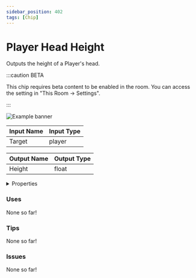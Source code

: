 ```yaml
---
sidebar_position: 402
tags: [Chip]
---
```


# Player Head Height

Outputs the height of a Player's head.

:::caution BETA

This chip requires beta content to be enabled in the room. You can access the setting in "This Room -> Settings".

:::

![Example banner](./assets/6278538c-5ea9-4515-ba00-ffc4d5b99c3b.svg)

| Input Name | Input Type |
|-----------|-----------|
| Target | player |

| Output Name | Output Type |
|-----------|-----------|
| Height | float |


<details>
  <summary>Properties</summary>
  <div>
    <div>
    <table>
      <thead>
        <tr>
          <th>Is beta required?</th>
          <th>✅</th>
        </tr>
        <tr>
          <th>Is this chip a trolling risk?</th>
          <th>❌</th>
        </tr>
        <tr>
          <th>Chip UUPD</th>
          <th>._uuid</th>
        </tr>
      </thead>
    </table>
    </div>
  </div>
</details>

### Uses

None so far!

### Tips

None so far!

### Issues

None so far!